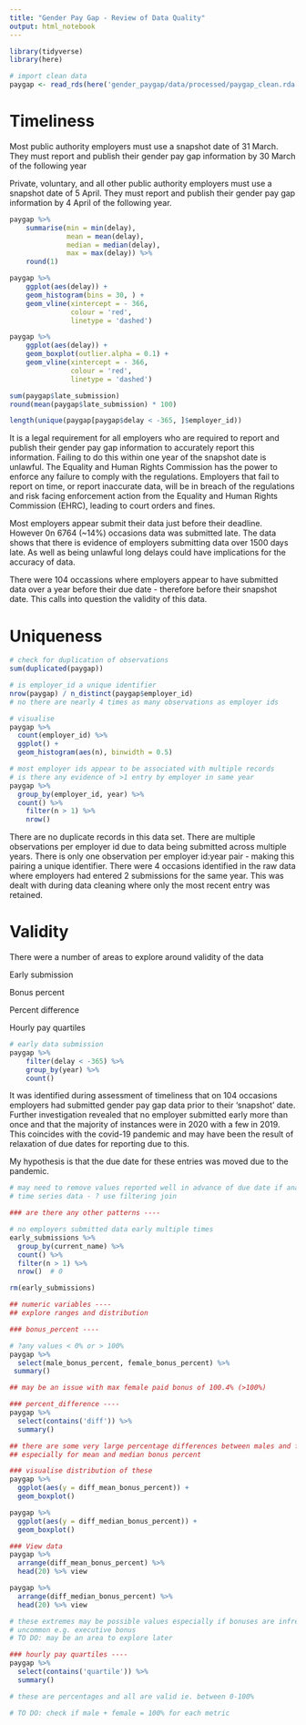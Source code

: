 ```yaml
---
title: "Gender Pay Gap - Review of Data Quality"
output: html_notebook
---
```


```r
library(tidyverse)
library(here)

# import clean data
paygap <- read_rds(here('gender_paygap/data/processed/paygap_clean.rda'))
```

# Timeliness

Most public authority employers must use a snapshot date of 31 March. They must report and publish their gender pay gap information by 30 March of the following year

Private, voluntary, and all other public authority employers must use a snapshot date of 5 April. They must report and publish their gender pay gap information by 4 April of the following year.

```r
paygap %>% 
    summarise(min = min(delay),
              mean = mean(delay),
              median = median(delay),
              max = max(delay)) %>% 
    round(1) 

paygap %>% 
    ggplot(aes(delay)) +
    geom_histogram(bins = 30, ) +
    geom_vline(xintercept = - 366, 
               colour = 'red',
               linetype = 'dashed')

paygap %>% 
    ggplot(aes(delay)) +
    geom_boxplot(outlier.alpha = 0.1) +
    geom_vline(xintercept = - 366, 
               colour = 'red',
               linetype = 'dashed')

sum(paygap$late_submission)
round(mean(paygap$late_submission) * 100)

length(unique(paygap[paygap$delay < -365, ]$employer_id))
```

It is a legal requirement for all employers who are required to report and publish their gender pay gap information to accurately report this information. Failing to do this within one year of the snapshot date is unlawful. The Equality and Human Rights Commission has the power to enforce any failure to comply with the regulations. Employers that fail to report on time, or report inaccurate data, will be in breach of the regulations and risk facing enforcement action from the Equality and Human Rights Commission (EHRC), leading to court orders and fines.

Most employers appear submit their data just before their deadline. However 0n 6764 (\~14%) occasions data was submitted late. The data shows that there is evidence of employers submitting data over 1500 days late. As well as being unlawful long delays could have implications for the accuracy of data.

There were 104 occassions where employers appear to have submitted data over a year before their due date - therefore before their snapshot date. This calls into question the validity of this data.

# Uniqueness

```r

# check for duplication of observations
sum(duplicated(paygap))

# is employer_id a unique identifier
nrow(paygap) / n_distinct(paygap$employer_id)
# no there are nearly 4 times as many observations as employer ids

# visualise 
paygap %>% 
  count(employer_id) %>% 
  ggplot() +
  geom_histogram(aes(n), binwidth = 0.5)

# most employer ids appear to be associated with multiple records 
# is there any evidence of >1 entry by employer in same year
paygap %>% 
  group_by(employer_id, year) %>% 
  count() %>%
    filter(n > 1) %>% 
    nrow()
```

There are no duplicate records in this data set. There are multiple observations per employer id due to data being submitted across multiple years. There is only one observation per employer id:year pair - making this pairing a unique identifier. There were 4 occasions identified in the raw data where employers had entered 2 submissions for the same year. This was dealt with during data cleaning where only the most recent entry was retained.

# Validity

There were a number of areas to explore around validity of the data

Early submission

Bonus percent

Percent difference

Hourly pay quartiles

```r

# early data submission
paygap %>% 
    filter(delay < -365) %>%
    group_by(year) %>% 
    count()
```

It was identified during assessment of timeliness that on 104 occasions employers had submitted gender pay gap data prior to their 'snapshot' date. Further investigation revealed that no employer submitted early more than once and that the majority of instances were in 2020 with a few in 2019. This coincides with the covid-19 pandemic and may have been the result of relaxation of due dates for reporting due to this.

My hypothesis is that the due date for these entries was moved due to the pandemic.

```r


# may need to remove values reported well in advance of due date if analysing
# time series data - ? use filtering join

### are there any other patterns ----

# no employers submitted data early multiple times
early_submissions %>% 
  group_by(current_name) %>% 
  count() %>% 
  filter(n > 1) %>% 
  nrow()  # 0

rm(early_submissions)

## numeric variables ----
## explore ranges and distribution

### bonus_percent ---- 

# ?any values < 0% or > 100%
paygap %>%
  select(male_bonus_percent, female_bonus_percent) %>%
 summary()

## may be an issue with max female paid bonus of 100.4% (>100%)

### percent_difference ----
paygap %>% 
  select(contains('diff')) %>% 
  summary()

## there are some very large percentage differences between males and females
## especially for mean and median bonus percent

### visualise distribution of these
paygap %>% 
  ggplot(aes(y = diff_mean_bonus_percent)) +
  geom_boxplot()

paygap %>% 
  ggplot(aes(y = diff_median_bonus_percent)) +
  geom_boxplot() 

### View data
paygap %>% 
  arrange(diff_mean_bonus_percent) %>% 
  head(20) %>% view

paygap %>% 
  arrange(diff_median_bonus_percent) %>% 
  head(20) %>% view

# these extremes may be possible values especially if bonuses are infrequent & 
# uncommon e.g. executive bonus 
# TO DO: may be an area to explore later

### hourly pay quartiles ----
paygap %>% 
  select(contains('quartile')) %>% 
  summary()

# these are percentages and all are valid ie. between 0-100%

# TO DO: check if male + female = 100% for each metric
```

